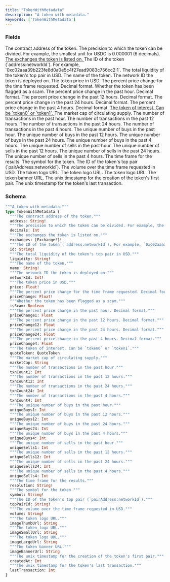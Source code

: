 ```yaml
---
title: "TokenWithMetadata"
description: "A token with metadata."
keywords: ['TokenWithMetadata']
---
```


### Fields

<ResponseField name="address" type="String!" required>
  The contract address of the token.
</ResponseField>

<ResponseField name="decimals" type="Int">
  The precision to which the token can be divided. For example, the smallest unit for USDC is 0.000001 (6 decimals).
</ResponseField>

<a href="/api-reference/types/exchange">
  <ResponseField name="exchanges" type="[Exchange!]!" required>
    The exchanges the token is listed on.
  </ResponseField>
</a>

<ResponseField name="id" type="String!" required>
  The ID of the token (`address:networkId`). For example, `0xc02aaa39b223fe8d0a0e5c4f27ead9083c756cc2:1`.
</ResponseField>

<ResponseField name="liquidity" type="String!" required>
  The total liquidity of the token's top pair in USD.
</ResponseField>

<ResponseField name="name" type="String!" required>
  The name of the token.
</ResponseField>

<ResponseField name="networkId" type="Int!" required>
  The network ID the token is deployed on.
</ResponseField>

<ResponseField name="price" type="Float!" required>
  The token price in USD.
</ResponseField>

<ResponseField name="priceChange" type="Float!" required>
  The percent price change for the time frame requested. Decimal format.
</ResponseField>

<ResponseField name="isScam" type="Boolean">
  Whether the token has been flagged as a scam.
</ResponseField>

<ResponseField name="priceChange1" type="Float">
  The percent price change in the past hour. Decimal format.
</ResponseField>

<ResponseField name="priceChange12" type="Float">
  The percent price change in the past 12 hours. Decimal format.
</ResponseField>

<ResponseField name="priceChange24" type="Float">
  The percent price change in the past 24 hours. Decimal format.
</ResponseField>

<ResponseField name="priceChange4" type="Float">
  The percent price change in the past 4 hours. Decimal format.
</ResponseField>

<a href="/api-reference/types/quotetoken">
  <ResponseField name="quoteToken" type="QuoteToken">
    The token of interest. Can be `token0` or `token1`.
  </ResponseField>
</a>

<ResponseField name="marketCap" type="String">
  The market cap of circulating supply.
</ResponseField>

<ResponseField name="txnCount1" type="Int">
  The number of transactions in the past hour.
</ResponseField>

<ResponseField name="txnCount12" type="Int">
  The number of transactions in the past 12 hours.
</ResponseField>

<ResponseField name="txnCount24" type="Int">
  The number of transactions in the past 24 hours.
</ResponseField>

<ResponseField name="txnCount4" type="Int">
  The number of transactions in the past 4 hours.
</ResponseField>

<ResponseField name="uniqueBuys1" type="Int">
  The unique number of buys in the past hour.
</ResponseField>

<ResponseField name="uniqueBuys12" type="Int">
  The unique number of buys in the past 12 hours.
</ResponseField>

<ResponseField name="uniqueBuys24" type="Int">
  The unique number of buys in the past 24 hours.
</ResponseField>

<ResponseField name="uniqueBuys4" type="Int">
  The unique number of buys in the past 4 hours.
</ResponseField>

<ResponseField name="uniqueSells1" type="Int">
  The unique number of sells in the past hour.
</ResponseField>

<ResponseField name="uniqueSells12" type="Int">
  The unique number of sells in the past 12 hours.
</ResponseField>

<ResponseField name="uniqueSells24" type="Int">
  The unique number of sells in the past 24 hours.
</ResponseField>

<ResponseField name="uniqueSells4" type="Int">
  The unique number of sells in the past 4 hours.
</ResponseField>

<ResponseField name="resolution" type="String!" required>
  The time frame for the results.
</ResponseField>

<ResponseField name="symbol" type="String!" required>
  The symbol for the token.
</ResponseField>

<ResponseField name="topPairId" type="String!" required>
  The ID of the token's top pair (`pairAddress:networkId`).
</ResponseField>

<ResponseField name="volume" type="String!" required>
  The volume over the time frame requested in USD.
</ResponseField>

<ResponseField name="imageThumbUrl" type="String">
  The token logo URL.
</ResponseField>

<ResponseField name="imageSmallUrl" type="String">
  The token logo URL.
</ResponseField>

<ResponseField name="imageLargeUrl" type="String">
  The token logo URL.
</ResponseField>

<ResponseField name="imageBannerUrl" type="String">
  The token banner URL.
</ResponseField>

<ResponseField name="createdAt" type="Int">
  The unix timestamp for the creation of the token's first pair.
</ResponseField>

<ResponseField name="lastTransaction" type="Int">
  The unix timestamp for the token's last transaction.
</ResponseField>

### Schema


```graphql 
"""A token with metadata."""
type TokenWithMetadata {
  """The contract address of the token."""
  address: String!
  """The precision to which the token can be divided. For example, the smallest unit for USDC is 0.000001 (6 decimals)."""
  decimals: Int
  """The exchanges the token is listed on."""
  exchanges: [Exchange!]!
  """The ID of the token (`address:networkId`). For example, `0xc02aaa39b223fe8d0a0e5c4f27ead9083c756cc2:1`."""
  id: String!
  """The total liquidity of the token's top pair in USD."""
  liquidity: String!
  """The name of the token."""
  name: String!
  """The network ID the token is deployed on."""
  networkId: Int!
  """The token price in USD."""
  price: Float!
  """The percent price change for the time frame requested. Decimal format."""
  priceChange: Float!
  """Whether the token has been flagged as a scam."""
  isScam: Boolean
  """The percent price change in the past hour. Decimal format."""
  priceChange1: Float
  """The percent price change in the past 12 hours. Decimal format."""
  priceChange12: Float
  """The percent price change in the past 24 hours. Decimal format."""
  priceChange24: Float
  """The percent price change in the past 4 hours. Decimal format."""
  priceChange4: Float
  """The token of interest. Can be `token0` or `token1`."""
  quoteToken: QuoteToken
  """The market cap of circulating supply."""
  marketCap: String
  """The number of transactions in the past hour."""
  txnCount1: Int
  """The number of transactions in the past 12 hours."""
  txnCount12: Int
  """The number of transactions in the past 24 hours."""
  txnCount24: Int
  """The number of transactions in the past 4 hours."""
  txnCount4: Int
  """The unique number of buys in the past hour."""
  uniqueBuys1: Int
  """The unique number of buys in the past 12 hours."""
  uniqueBuys12: Int
  """The unique number of buys in the past 24 hours."""
  uniqueBuys24: Int
  """The unique number of buys in the past 4 hours."""
  uniqueBuys4: Int
  """The unique number of sells in the past hour."""
  uniqueSells1: Int
  """The unique number of sells in the past 12 hours."""
  uniqueSells12: Int
  """The unique number of sells in the past 24 hours."""
  uniqueSells24: Int
  """The unique number of sells in the past 4 hours."""
  uniqueSells4: Int
  """The time frame for the results."""
  resolution: String!
  """The symbol for the token."""
  symbol: String!
  """The ID of the token's top pair (`pairAddress:networkId`)."""
  topPairId: String!
  """The volume over the time frame requested in USD."""
  volume: String!
  """The token logo URL."""
  imageThumbUrl: String
  """The token logo URL."""
  imageSmallUrl: String
  """The token logo URL."""
  imageLargeUrl: String
  """The token banner URL."""
  imageBannerUrl: String
  """The unix timestamp for the creation of the token's first pair."""
  createdAt: Int
  """The unix timestamp for the token's last transaction."""
  lastTransaction: Int
}
```
